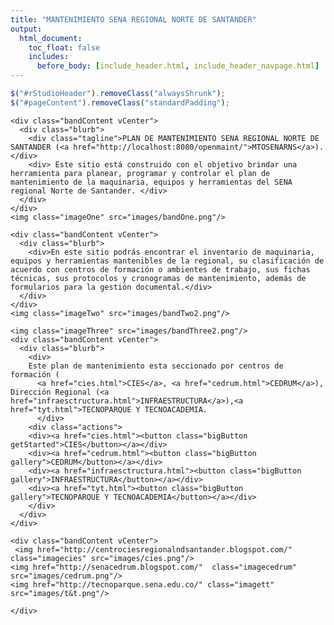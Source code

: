 ---
title: "MANTENIMIENTO SENA REGIONAL NORTE DE SANTANDER"
output:
  html_document:
    toc_float: false
    includes:
      before_body: [include_header.html, include_header_navpage.html]
---

```{js, echo=FALSE}
$("#rStudioHeader").removeClass("alwaysShrunk");
$("#pageContent").removeClass("standardPadding");
```


<!--html_preserve-->

<div id="homeContent">
  <div class="band full gray1 first rightText">
    <div class="bandContent vCenter">
      <div class="blurb">
        <div class="tagline">PLAN DE MANTENIMIENTO SENA REGIONAL NORTE DE SANTANDER (<a href="http://localhost:8080/openmaint/">MTOSENARNS</a>).</div>
        <div> Este sitio está construido con el objetivo brindar una herramienta para planear, programar y controlar el plan de mantenimiento de la maquinaria, equipos y herramientas del SENA regional Norte de Santander. </div>
      </div>
    </div>
    <img class="imageOne" src="images/bandOne.png"/>
  </div>
  
  <div class="band full third second leftText">
    <div class="bandContent vCenter">
      <div class="blurb">
        <div>En este sitio podrás encontrar el inventario de maquinaria, equipos y herramientas mantenibles de la regional, su clasificación de acuerdo con centros de formación o ambientes de trabajo, sus fichas técnicas, sus protocolos y cronogramas de mantenimiento, además de formularios para la gestión documental.</div>
      </div>
    </div>
    <img class="imageTwo" src="images/bandTwo2.png"/>
  </div>
  
  <div class="band full gray1 rightText">
    <img class="imageThree" src="images/bandThree2.png"/>
    <div class="bandContent vCenter">
      <div class="blurb">
        <div>
		Este plan de mantenimiento esta seccionado por centros de formación (
          <a href="cies.html">CIES</a>, <a href="cedrum.html">CEDRUM</a>), Dirección Regional (<a href="infraesctructura.html">INFRAESTRUCTURA</a>),<a href="tyt.html">TECNOPARQUE Y TECNOACADEMIA.
		  </div>
        <div class="actions">
        <div><a href="cies.html"><button class="bigButton getStarted">CIES</button></a></div>
        <div><a href="cedrum.html"><button class="bigButton gallery">CEDRUM</button></a></div>
        <div><a href="infraesctructura.html"><button class="bigButton gallery">INFRAESTRUCTURA</button></a></div>
        <div><a href="tyt.html"><button class="bigButton gallery">TECNOPARQUE Y TECNOACADEMIA</button></a></div>
        </div>
      </div>
    </div>
  </div>

	  
 <div class="band full third fourth leftText">
    <div class="bandContent vCenter">
     <img href="http://centrociesregionalndsantander.blogspot.com/" class="imagecies" src="images/cies.png"/>
    <img href="http://senacedrum.blogspot.com/"  class="imagecedrum" src="images/cedrum.png"/>
    <img href="http://tecnoparque.sena.edu.co/" class="imagett" src="images/t&t.png"/>
  
   </div>
    </div>
</div>

<!--/html_preserve-->